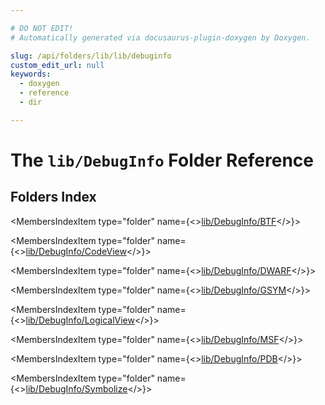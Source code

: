 ```yaml
---

# DO NOT EDIT!
# Automatically generated via docusaurus-plugin-doxygen by Doxygen.

slug: /api/folders/lib/lib/debuginfo
custom_edit_url: null
keywords:
  - doxygen
  - reference
  - dir

---
```





# The `lib/DebugInfo` Folder Reference

<DoxygenPage pluginConfig={pluginConfig}>



## Folders Index

<MembersIndex>

<MembersIndexItem
  type="folder"
  name={<><a href="/docs/api/folders/lib/lib/debuginfo/lib/debuginfo/btf">lib/DebugInfo/BTF</a></>}>
</MembersIndexItem>

<MembersIndexItem
  type="folder"
  name={<><a href="/docs/api/folders/lib/lib/debuginfo/lib/debuginfo/codeview">lib/DebugInfo/CodeView</a></>}>
</MembersIndexItem>

<MembersIndexItem
  type="folder"
  name={<><a href="/docs/api/folders/lib/lib/debuginfo/lib/debuginfo/dwarf">lib/DebugInfo/DWARF</a></>}>
</MembersIndexItem>

<MembersIndexItem
  type="folder"
  name={<><a href="/docs/api/folders/lib/lib/debuginfo/lib/debuginfo/gsym">lib/DebugInfo/GSYM</a></>}>
</MembersIndexItem>

<MembersIndexItem
  type="folder"
  name={<><a href="/docs/api/folders/lib/lib/debuginfo/lib/debuginfo/logicalview">lib/DebugInfo/LogicalView</a></>}>
</MembersIndexItem>

<MembersIndexItem
  type="folder"
  name={<><a href="/docs/api/folders/lib/lib/debuginfo/lib/debuginfo/msf">lib/DebugInfo/MSF</a></>}>
</MembersIndexItem>

<MembersIndexItem
  type="folder"
  name={<><a href="/docs/api/folders/lib/lib/debuginfo/lib/debuginfo/pdb">lib/DebugInfo/PDB</a></>}>
</MembersIndexItem>

<MembersIndexItem
  type="folder"
  name={<><a href="/docs/api/folders/lib/lib/debuginfo/lib/debuginfo/symbolize">lib/DebugInfo/Symbolize</a></>}>
</MembersIndexItem>

</MembersIndex>


</DoxygenPage>
